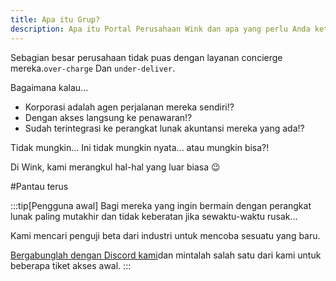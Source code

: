 ```yaml
---
title: Apa itu Grup?
description: Apa itu Portal Perusahaan Wink dan apa yang perlu Anda ketahui.
---
```


<CloudinaryImage width="700" height="525" resize="scale" quality="best" alt="Grup akan segera hadir" src="academy/group-coming-soon" errorImage="noimage_opaque_nyrtl0.png" />


Sebagian besar perusahaan tidak puas dengan layanan concierge mereka.`over-charge` Dan `under-deliver`.

Bagaimana kalau...

* Korporasi adalah agen perjalanan mereka sendiri!?
* Dengan akses langsung ke penawaran!?
* Sudah terintegrasi ke perangkat lunak akuntansi mereka yang ada!?

Tidak mungkin... Ini tidak mungkin nyata... atau mungkin bisa?!

Di Wink, kami merangkul hal-hal yang luar biasa 😉

\#Pantau terus

:::tip\[Pengguna awal]
Bagi mereka yang ingin bermain dengan perangkat lunak paling mutakhir dan tidak keberatan jika sewaktu-waktu rusak...

Kami mencari penguji beta dari industri untuk mencoba sesuatu yang baru.

[Bergabunglah dengan Discord kami](https://discord.gg/t3YETu8k5n)dan mintalah salah satu dari kami untuk beberapa tiket akses awal.
:::


